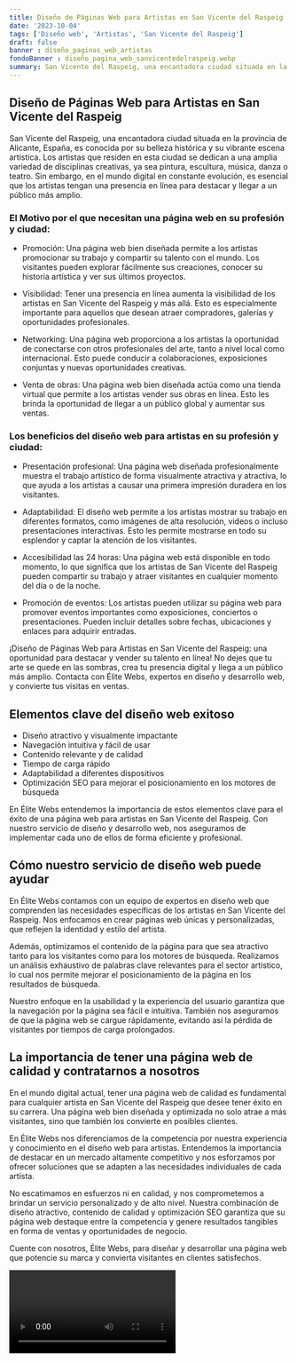 ```yaml
---
title: Diseño de Páginas Web para Artistas en San Vicente del Raspeig
date: '2023-10-04'
tags: ['Diseño web', 'Artistas', 'San Vicente del Raspeig']
draft: false
banner : diseño_paginas_web_artistas
fondoBanner : diseño_pagina_web_sanvicentedelraspeig.webp
summary: San Vicente del Raspeig, una encantadora ciudad situada en la provincia de Alicante, España, es conocida por su belleza histórica y su vibrante escena artística. Los artistas que residen en esta ciudad se dedican a una amplia variedad de disciplinas creativas, ya sea pintura, escultura, música, danza o teatro. Sin embargo, en el mundo digital en constante evolución, es esencial que los artistas tengan una presencia en línea para destacar y llegar a un público más amplio.
---
```


## Diseño de Páginas Web para Artistas en San Vicente del Raspeig

San Vicente del Raspeig, una encantadora ciudad situada en la provincia de Alicante, España, es conocida por su belleza histórica y su vibrante escena artística. Los artistas que residen en esta ciudad se dedican a una amplia variedad de disciplinas creativas, ya sea pintura, escultura, música, danza o teatro. Sin embargo, en el mundo digital en constante evolución, es esencial que los artistas tengan una presencia en línea para destacar y llegar a un público más amplio.

### El Motivo por el que necesitan una página web en su profesión y ciudad:

- Promoción: Una página web bien diseñada permite a los artistas promocionar su trabajo y compartir su talento con el mundo. Los visitantes pueden explorar fácilmente sus creaciones, conocer su historia artística y ver sus últimos proyectos.

- Visibilidad: Tener una presencia en línea aumenta la visibilidad de los artistas en San Vicente del Raspeig y más allá. Esto es especialmente importante para aquellos que desean atraer compradores, galerías y oportunidades profesionales.

- Networking: Una página web proporciona a los artistas la oportunidad de conectarse con otros profesionales del arte, tanto a nivel local como internacional. Esto puede conducir a colaboraciones, exposiciones conjuntas y nuevas oportunidades creativas.

- Venta de obras: Una página web bien diseñada actúa como una tienda virtual que permite a los artistas vender sus obras en línea. Esto les brinda la oportunidad de llegar a un público global y aumentar sus ventas.

### Los beneficios del diseño web para artistas en su profesión y ciudad:

- Presentación profesional: Una página web diseñada profesionalmente muestra el trabajo artístico de forma visualmente atractiva y atractiva, lo que ayuda a los artistas a causar una primera impresión duradera en los visitantes.

- Adaptabilidad: El diseño web permite a los artistas mostrar su trabajo en diferentes formatos, como imágenes de alta resolución, videos o incluso presentaciones interactivas. Esto les permite mostrarse en todo su esplendor y captar la atención de los visitantes.

- Accesibilidad las 24 horas: Una página web está disponible en todo momento, lo que significa que los artistas de San Vicente del Raspeig pueden compartir su trabajo y atraer visitantes en cualquier momento del día o de la noche.

- Promoción de eventos: Los artistas pueden utilizar su página web para promover eventos importantes como exposiciones, conciertos o presentaciones. Pueden incluir detalles sobre fechas, ubicaciones y enlaces para adquirir entradas.

¡Diseño de Páginas Web para Artistas en San Vicente del Raspeig: una oportunidad para destacar y vender su talento en línea! No dejes que tu arte se quede en las sombras, crea tu presencia digital y llega a un público más amplio. Contacta con Élite Webs, expertos en diseño y desarrollo web, y convierte tus visitas en ventas.

<GifSeo />

<Cta />

## Elementos clave del diseño web exitoso

- Diseño atractivo y visualmente impactante
- Navegación intuitiva y fácil de usar
- Contenido relevante y de calidad
- Tiempo de carga rápido
- Adaptabilidad a diferentes dispositivos
- Optimización SEO para mejorar el posicionamiento en los motores de búsqueda

En Élite Webs entendemos la importancia de estos elementos clave para el éxito de una página web para artistas en San Vicente del Raspeig. Con nuestro servicio de diseño y desarrollo web, nos aseguramos de implementar cada uno de ellos de forma eficiente y profesional.

## Cómo nuestro servicio de diseño web puede ayudar

En Élite Webs contamos con un equipo de expertos en diseño web que comprenden las necesidades específicas de los artistas en San Vicente del Raspeig. Nos enfocamos en crear páginas web únicas y personalizadas, que reflejen la identidad y estilo del artista.

Además, optimizamos el contenido de la página para que sea atractivo tanto para los visitantes como para los motores de búsqueda. Realizamos un análisis exhaustivo de palabras clave relevantes para el sector artístico, lo cual nos permite mejorar el posicionamiento de la página en los resultados de búsqueda.

Nuestro enfoque en la usabilidad y la experiencia del usuario garantiza que la navegación por la página sea fácil e intuitiva. También nos aseguramos de que la página web se cargue rápidamente, evitando así la pérdida de visitantes por tiempos de carga prolongados.

## La importancia de tener una página web de calidad y contratarnos a nosotros

En el mundo digital actual, tener una página web de calidad es fundamental para cualquier artista en San Vicente del Raspeig que desee tener éxito en su carrera. Una página web bien diseñada y optimizada no solo atrae a más visitantes, sino que también los convierte en posibles clientes.

En Élite Webs nos diferenciamos de la competencia por nuestra experiencia y conocimiento en el diseño web para artistas. Entendemos la importancia de destacar en un mercado altamente competitivo y nos esforzamos por ofrecer soluciones que se adapten a las necesidades individuales de cada artista.

No escatimamos en esfuerzos ni en calidad, y nos comprometemos a brindar un servicio personalizado y de alto nivel. Nuestra combinación de diseño atractivo, contenido de calidad y optimización SEO garantiza que su página web destaque entre la competencia y genere resultados tangibles en forma de ventas y oportunidades de negocio.

Cuente con nosotros, Élite Webs, para diseñar y desarrollar una página web que potencie su marca y convierta visitantes en clientes satisfechos.

<Video />

<CtaBot job='Artistas' city='San Vicente del Raspeig'/>

<Gmaps query='San Vicente del Raspeig+españa+maps' />